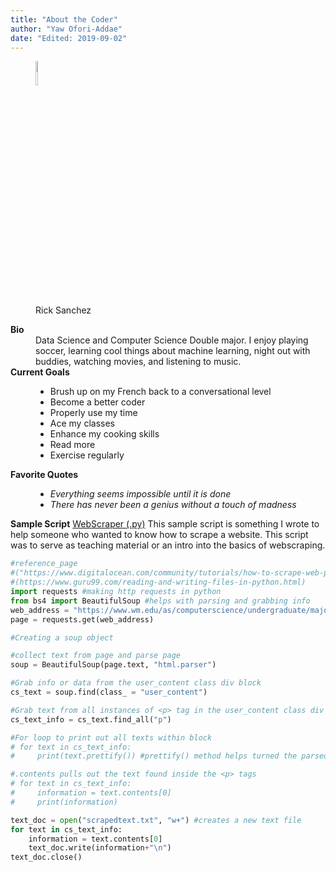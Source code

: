 ```yaml
---
title: "About the Coder"
author: "Yaw Ofori-Addae"
date: "Edited: 2019-09-02"
---
```


![Rick Sanchez](https://myrealdomain.com/images/rick-and-morty-for-free-7.png){width=10% height=10%}

**Bio**
:	Data Science and Computer Science Double major. I enjoy playing soccer, learning cool things about machine learning, night out with buddies, watching movies, and listening to music.

**Current Goals**
: - Brush up on my French back to a conversational level
- Become a better coder
- Properly use my time
- Ace my classes
- Enhance my cooking skills
- Read more
- Exercise regularly

**Favorite Quotes**
: - *Everything seems impossible until it is done*
- *There has never been a genius without a touch of madness*

**Sample Script**
[WebScraper (.py)](scripts/webscraper.py)
This sample script is something I wrote to help someone who wanted to know how to scrape a website.
This script was to serve as teaching material or an intro into the basics of webscraping.

```python
#reference_page
#("https://www.digitalocean.com/community/tutorials/how-to-scrape-web-pages-with-beautiful-soup-and-python-3")
#(https://www.guru99.com/reading-and-writing-files-in-python.html)
import requests #making http requests in python
from bs4 import BeautifulSoup #helps with parsing and grabbing info
web_address = "https://www.wm.edu/as/computerscience/undergraduate/major/index.php"
page = requests.get(web_address)

#Creating a soup object

#collect text from page and parse page
soup = BeautifulSoup(page.text, "html.parser")

#Grab info or data from the user_content class div block
cs_text = soup.find(class_ = "user_content")

#Grab text from all instances of <p> tag in the user_content class div block
cs_text_info = cs_text.find_all("p")

#For loop to print out all texts within block
# for text in cs_text_info:
#     print(text.prettify()) #prettify() method helps turned the parsed info into nice unicode string

#.contents pulls out the text found inside the <p> tags
# for text in cs_text_info:
#     information = text.contents[0]
#     print(information)

text_doc = open("scrapedtext.txt", "w+") #creates a new text file
for text in cs_text_info:
    information = text.contents[0]
    text_doc.write(information+"\n")
text_doc.close()
```


